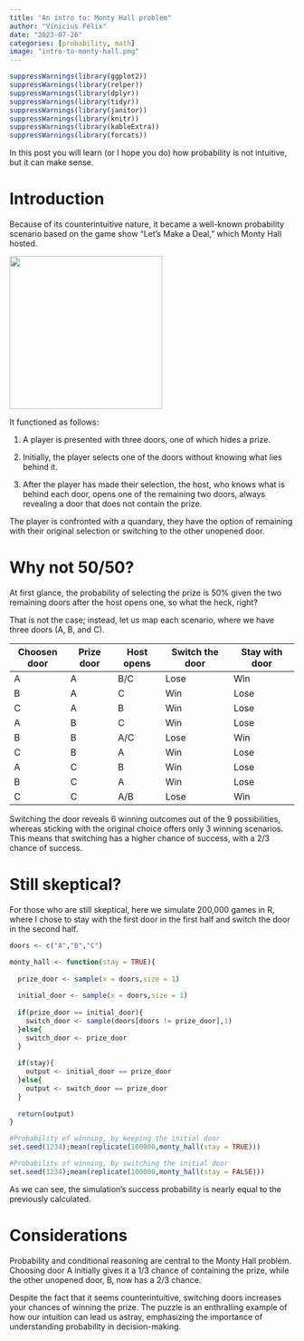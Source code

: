 ```yaml
---
title: "An intro to: Monty Hall problem"
author: "Vinícius Félix"
date: "2023-07-26"
categories: [probability, math]
image: "intro-to-monty-hall.png"
---
```


```r
suppressWarnings(library(ggplot2))
suppressWarnings(library(relper))
suppressWarnings(library(dplyr))
suppressWarnings(library(tidyr))
suppressWarnings(library(janitor))
suppressWarnings(library(knitr))
suppressWarnings(library(kableExtra))
suppressWarnings(library(forcats))
```

In this post you will learn (or I hope you do) how probability is not intuitive, but it can make sense.

# Introduction

Because of its counterintuitive nature, it became a well-known probability scenario based on the game show "Let's Make a Deal," which Monty Hall hosted.

![](https://m.media-amazon.com/images/M/MV5BNjUxNjMyZmUtYWE4Yi00Mzg2LWJkZmYtY2YyNjQ4ZmIyMGQwL2ltYWdlXkEyXkFqcGdeQXVyMTIxMDUyOTI@._V1_.jpg){width="270"}

It functioned as follows:

1.  A player is presented with three doors, one of which hides a prize.

2.  Initially, the player selects one of the doors without knowing what lies behind it.

3.  After the player has made their selection, the host, who knows what is behind each door, opens one of the remaining two doors, always revealing a door that does not contain the prize.

The player is confronted with a quandary, they have the option of remaining with their original selection or switching to the other unopened door.

# Why not 50/50?

At first glance, the probability of selecting the prize is 50% given the two remaining doors after the host opens one, so what the heck, right?

That is not the case; instead, let us map each scenario, where we have three doors (A, B, and C).

| Choosen door | Prize door | Host opens | Switch the door | Stay with door |
|--------------|------------|------------|-----------------|----------------|
| A            | A          | B/C        | Lose            | Win            |
| B            | A          | C          | Win             | Lose           |
| C            | A          | B          | Win             | Lose           |
| A            | B          | C          | Win             | Lose           |
| B            | B          | A/C        | Lose            | Win            |
| C            | B          | A          | Win             | Lose           |
| A            | C          | B          | Win             | Lose           |
| B            | C          | A          | Win             | Lose           |
| C            | C          | A/B        | Lose            | Win            |

Switching the door reveals 6 winning outcomes out of the 9 possibilities, whereas sticking with the original choice offers only 3 winning scenarios. This means that switching has a higher chance of success, with a 2/3 chance of success.

# Still skeptical?

For those who are still skeptical, here we simulate 200,000 games in R, where I chose to stay with the first door in the first half and switch the door in the second half.

```r

doors <- c("A","B","C")

monty_hall <- function(stay = TRUE){
  
  prize_door <- sample(x = doors,size = 1)
  
  initial_door <- sample(x = doors,size = 1)
  
  if(prize_door == initial_door){
    switch_door <- sample(doors[doors != prize_door],1)
  }else{
    switch_door <- prize_door
  }
  
  if(stay){
    output <- initial_door == prize_door
  }else{
    output <- switch_door == prize_door
  }
  
  return(output)  
}

#Probability of winning, by keeping the initial door
set.seed(1234);mean(replicate(100000,monty_hall(stay = TRUE)))

#Probability of winning, by switching the initial door
set.seed(1234);mean(replicate(100000,monty_hall(stay = FALSE)))

```

As we can see, the simulation's success probability is nearly equal to the previously calculated.

# Considerations

Probability and conditional reasoning are central to the Monty Hall problem. Choosing door A initially gives it a 1/3 chance of containing the prize, while the other unopened door, B, now has a 2/3 chance.

Despite the fact that it seems counterintuitive, switching doors increases your chances of winning the prize. The puzzle is an enthralling example of how our intuition can lead us astray, emphasizing the importance of understanding probability in decision-making.
